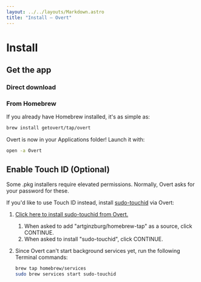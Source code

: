 ```yaml
---
layout: ../../layouts/Markdown.astro
title: "Install – Overt"
---
```


# Install

## Get the app

### Direct download


<GitHubReleaseAssets client:load />

### From Homebrew

If you already have Homebrew installed, it's as simple as:

```sh
brew install getovert/tap/overt
```

Overt is now in your Applications folder! Launch it with:

```sh
open -a Overt
```

## Enable Touch ID **(Optional)**

Some .pkg installers require elevated permissions. Normally, Overt asks for your password for these.

If you'd like to use Touch ID instead, install <a href="https://github.com/artginzburg/sudo-touchid" target="_blank">sudo-touchid</a> via Overt:

1. <a href="/open?action=overt:brew%3F1=add-source-repository%261[name]=artginzburg/homebrew-tap%261[url]=https://github.com/artginzburg/homebrew-tap%262=install%262[name]=sudo-touchid" target="_blank">Click here to install sudo-touchid from Overt.</a>
   1. <span class="text-muted">When asked to add "artginzburg/homebrew-tap" as a source, click <span class="fs-6 bg-success text-white rounded p-1">CONTINUE</span>.</span>
   2. <span class="text-muted">When asked to install "sudo-touchid", click <span class="fs-6 bg-success text-white rounded p-1">CONTINUE</span>.</span>
2. Since Overt can't start background services yet, run the following Terminal commands:

   ```sh
   brew tap homebrew/services
   sudo brew services start sudo-touchid
   ```
